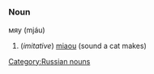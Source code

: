 =={{ru}}==
[[Category:Russian nouns]]
===Noun===
мяу (mjáu)

#(''imitative'') [[miaou]] (sound a cat makes)
